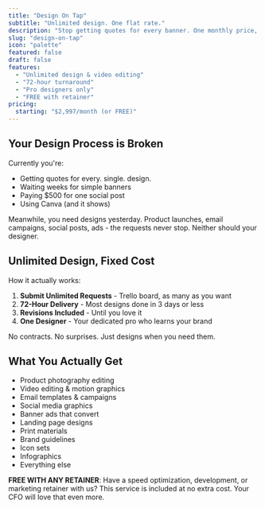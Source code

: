 ```yaml
---
title: "Design On Tap"
subtitle: "Unlimited design. One flat rate."
description: "Stop getting quotes for every banner. One monthly price, unlimited requests, professional designs delivered every 72 hours. Free with any retainer package."
slug: "design-on-tap"
icon: "palette"
featured: false
draft: false
features:
  - "Unlimited design & video editing"
  - "72-hour turnaround"
  - "Pro designers only"
  - "FREE with retainer"
pricing:
  starting: "$2,997/month (or FREE)"
---
```


## Your Design Process is Broken

Currently you're:
- Getting quotes for every. single. design.
- Waiting weeks for simple banners
- Paying $500 for one social post
- Using Canva (and it shows)

Meanwhile, you need designs yesterday. Product launches, email campaigns, social posts, ads - the requests never stop. Neither should your designer.

## Unlimited Design, Fixed Cost

How it actually works:

1. **Submit Unlimited Requests** - Trello board, as many as you want
2. **72-Hour Delivery** - Most designs done in 3 days or less
3. **Revisions Included** - Until you love it
4. **One Designer** - Your dedicated pro who learns your brand

No contracts. No surprises. Just designs when you need them.

## What You Actually Get

- Product photography editing
- Video editing & motion graphics
- Email templates & campaigns
- Social media graphics
- Banner ads that convert
- Landing page designs
- Print materials
- Brand guidelines
- Icon sets
- Infographics
- Everything else

**FREE WITH ANY RETAINER**: Have a speed optimization, development, or marketing retainer with us? This service is included at no extra cost. Your CFO will love that even more.
